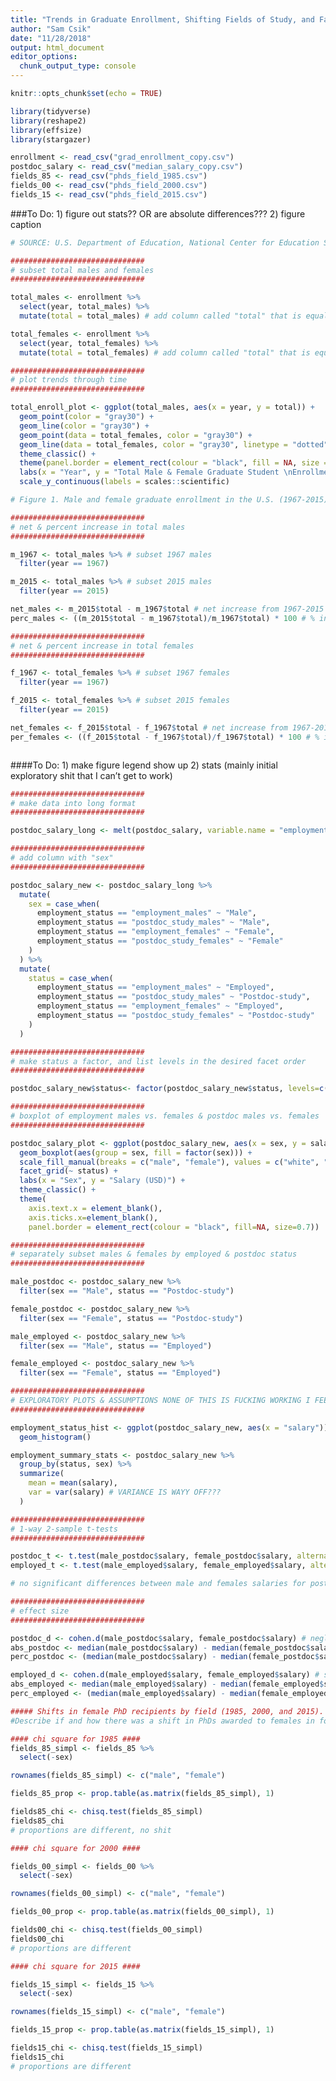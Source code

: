```yaml
---
title: "Trends in Graduate Enrollment, Shifting Fields of Study, and Faculty Salary"
author: "Sam Csik"
date: "11/28/2018"
output: html_document
editor_options: 
  chunk_output_type: console
---
```


```r
knitr::opts_chunk$set(echo = TRUE)
```


```r

library(tidyverse)
library(reshape2)
library(effsize)
library(stargazer)

enrollment <- read_csv("grad_enrollment_copy.csv")
postdoc_salary <- read_csv("median_salary_copy.csv")
fields_85 <- read_csv("phds_field_1985.csv")
fields_00 <- read_csv("phds_field_2000.csv")
fields_15 <- read_csv("phds_field_2015.csv")

```

###To Do:
1) figure out stats?? OR are absolute differences???
2) figure caption
```r

# SOURCE: U.S. Department of Education, National Center for Education Statistics, Higher Education General Information Survey (HEGIS), “Fall Enrollment in Colleges and Universities” surveys, 1967 through 1985; Integrated Postsecondary Education Data System (IPEDS),“Fall Enrollment Survey” (IPEDS-EF:86-99); IPEDS Spring 2001 through Spring 2016, Fall Enrollment component. Accessed at: https:// nces.ed.gov/ programs/digest/ d16/ tables/ dt16_303.80.asp.

##############################
# subset total males and females
##############################

total_males <- enrollment %>% 
  select(year, total_males) %>% 
  mutate(total = total_males) # add column called "total" that is equal to the "total_males" column so that we can plot males and females on same plot with same y-axis

total_females <- enrollment %>% 
  select(year, total_females) %>% 
  mutate(total = total_females) # add column called "total" that is equal to the "total_females" column so that we can plot males and females on same plot with same y-axis

##############################
# plot trends through time
##############################

total_enroll_plot <- ggplot(total_males, aes(x = year, y = total)) +
  geom_point(color = "gray30") +
  geom_line(color = "gray30") +
  geom_point(data = total_females, color = "gray30") +
  geom_line(data = total_females, color = "gray30", linetype = "dotted") +
  theme_classic() +
  theme(panel.border = element_rect(colour = "black", fill = NA, size = 0.7)) +
  labs(x = "Year", y = "Total Male & Female Graduate Student \nEnrollment in the U.S.") +
  scale_y_continuous(labels = scales::scientific)

# Figure 1. Male and female graduate enrollment in the U.S. (1967-2015). Male (solid line) and female (dotted line) graduate students...

##############################
# net & percent increase in total males
##############################

m_1967 <- total_males %>% # subset 1967 males
  filter(year == 1967)

m_2015 <- total_males %>% # subset 2015 males
  filter(year == 2015)

net_males <- m_2015$total - m_1967$total # net increase from 1967-2015
perc_males <- ((m_2015$total - m_1967$total)/m_1967$total) * 100 # % increase from 1967 - 2015

##############################
# net & percent increase in total females
##############################

f_1967 <- total_females %>% # subset 1967 females
  filter(year == 1967)

f_2015 <- total_females %>% # subset 2015 females 
  filter(year == 2015)

net_females <- f_2015$total - f_1967$total # net increase from 1967-2015
per_females <- ((f_2015$total - f_1967$total)/f_1967$total) * 100 # % increase from 1967 - 2015

```

```r

```


####To Do:
1) make figure legend show up
2) stats (mainly initial exploratory shit that I can't get to work)
```r

##############################
# make data into long format
##############################

postdoc_salary_long <- melt(postdoc_salary, variable.name = "employment_status", value.name = "salary") 

##############################
# add column with "sex"
##############################

postdoc_salary_new <- postdoc_salary_long %>%
  mutate(
    sex = case_when(
      employment_status == "employment_males" ~ "Male",
      employment_status == "postdoc_study_males" ~ "Male",
      employment_status == "employment_females" ~ "Female",
      employment_status == "postdoc_study_females" ~ "Female"
    )
  ) %>% 
  mutate(
    status = case_when(
      employment_status == "employment_males" ~ "Employed",
      employment_status == "postdoc_study_males" ~ "Postdoc-study",
      employment_status == "employment_females" ~ "Employed",
      employment_status == "postdoc_study_females" ~ "Postdoc-study"
    )
  )

##############################
# make status a factor, and list levels in the desired facet order
##############################

postdoc_salary_new$status<- factor(postdoc_salary_new$status, levels=c("Postdoc-study", "Employed"))

##############################
# boxplot of employment males vs. females & postdoc males vs. females
##############################

postdoc_salary_plot <- ggplot(postdoc_salary_new, aes(x = sex, y = salary)) +
  geom_boxplot(aes(group = sex, fill = factor(sex))) +
  scale_fill_manual(breaks = c("male", "female"), values = c("white", "darkgrey"), name = "Sex") +
  facet_grid(~ status) +
  labs(x = "Sex", y = "Salary (USD)") +
  theme_classic() +
  theme(
    axis.text.x = element_blank(),
    axis.ticks.x=element_blank(),
    panel.border = element_rect(colour = "black", fill=NA, size=0.7))

##############################
# separately subset males & females by employed & postdoc status
##############################

male_postdoc <- postdoc_salary_new %>% 
  filter(sex == "Male", status == "Postdoc-study")

female_postdoc <- postdoc_salary_new %>% 
  filter(sex == "Female", status == "Postdoc-study")

male_employed <- postdoc_salary_new %>% 
  filter(sex == "Male", status == "Employed")

female_employed <- postdoc_salary_new %>% 
  filter(sex == "Female", status == "Employed")

##############################
# EXPLORATORY PLOTS & ASSUMPTIONS NONE OF THIS IS FUCKING WORKING I FEEL DUMB
##############################

employment_status_hist <- ggplot(postdoc_salary_new, aes(x = "salary")) + 
  geom_histogram()

employment_summary_stats <- postdoc_salary_new %>% 
  group_by(status, sex) %>% 
  summarize(
    mean = mean(salary),
    var = var(salary) # VARIANCE IS WAYY OFF???
  )

##############################
# 1-way 2-sample t-tests
##############################

postdoc_t <- t.test(male_postdoc$salary, female_postdoc$salary, alternative = "greater") # p = 0.45
employed_t <- t.test(male_employed$salary, female_employed$salary, alternative = "greater") # p = 0.24

# no significant differences between male and females salaries for postdocs and employed post-grads

##############################
# effect size
##############################

postdoc_d <- cohen.d(male_postdoc$salary, female_postdoc$salary) # negligible
abs_postdoc <- median(male_postdoc$salary) - median(female_postdoc$salary) # males > females by $3000
perc_postdoc <- (median(male_postdoc$salary) - median(female_postdoc$salary))/(median(female_postdoc$salary)) * 100 # male postdoc salary 6.7% higher than females

employed_d <- cohen.d(male_employed$salary, female_employed$salary) # small
abs_employed <- median(male_employed$salary) - median(female_employed$salary) # males > females by $3417
perc_employed <- (median(male_employed$salary) - median(female_employed$salary))/(median(female_employed$salary)) * 100  # male employed salary 4.8% higher than females
```


```r


##### Shifts in female PhD recipients by field (1985, 2000, and 2015). 
#Describe if and how there was a shift in PhDs awarded to females in four fields (Physical and Earth Sciences, Engineering, Education, and Humanities & Arts) in 1985, 2000, and 2015. Describe your results statistically, in a graph or table, and in text. Note: There are several ways that you can interpret this question. You are invited to decide which you think is/are most interesting. Just be really clear about what you are asking/answering in your report.

```

```r
#### chi square for 1985 ####
fields_85_simpl <- fields_85 %>% 
  select(-sex)

rownames(fields_85_simpl) <- c("male", "female")

fields_85_prop <- prop.table(as.matrix(fields_85_simpl), 1)

fields85_chi <- chisq.test(fields_85_simpl)
fields85_chi
# proportions are different, no shit

#### chi square for 2000 ####

fields_00_simpl <- fields_00 %>% 
  select(-sex)

rownames(fields_00_simpl) <- c("male", "female")

fields_00_prop <- prop.table(as.matrix(fields_00_simpl), 1)

fields00_chi <- chisq.test(fields_00_simpl)
fields00_chi
# proportions are different

#### chi square for 2015 ####

fields_15_simpl <- fields_15 %>% 
  select(-sex)

rownames(fields_15_simpl) <- c("male", "female")

fields_15_prop <- prop.table(as.matrix(fields_15_simpl), 1)

fields15_chi <- chisq.test(fields_15_simpl)
fields15_chi
# proportions are different

```


